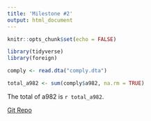 ```yaml
---
title: 'Milestone #2'
output: html_document
---
```


```r
knitr::opts_chunk$set(echo = FALSE)

library(tidyverse)
library(foreign)
```

```r

comply <- read.dta("comply.dta")

total_a982 <- sum(comply$a982, na.rm = TRUE)

```

The total of a982 is `r total_a982`. 

[Git Repo](https://github.com/ben-hb/1006_final_project)